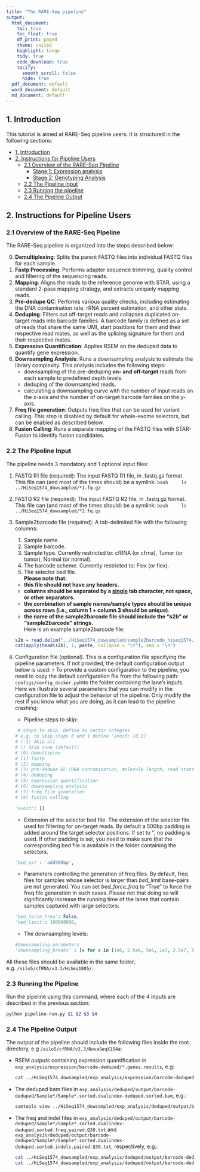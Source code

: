 ```yaml
---
title: "The RARE-Seq pipeline"
output:
  html_document: 
    toc: true
    toc_float: true
    df_print: paged
    theme: united
    highlight: tango
    tidy: true 
    code_download: true
    tocify:
      smooth_scroll: false
      hide: true
  pdf_document: default
  word_document: default
  md_document: default
---
```


## 1. Introduction {#1_introduction}

This tutorial is aimed at RARE-Seq pipeline users. It is structured in the following sections:

- [1. Introduction](#1_introduction)
- [2. Instructions for Pipeline Users](#2_instructions_for_pipeline_users)
    - [2.1 Overview of the RARE-Seq Pipeline](#21_overview_of_the_rare_seq_pipeline)
        - [Stage 1: Expression analysis](#stage-1-expression-analysis)
        - [Stage 2: Genotyping Analysis](#stage-2-genotyping-analysis)
    - [2.2 The Pipeline Input](#22_the_pipeline_input)
    - [2.3 Running the pipeline](#23_the_pipeline_run)
    - [2.4 The Pipeline Output](#24_the_pipeline_output)
    
## 2. Instructions for Pipeline Users {#2_instructions_for_pipeline_users}

### 2.1 Overview of the RARE-Seq Pipeline {#21_overview_of_the_rare_seq_pipeline}

The RARE-Seq pipeline is organized into the steps described below:

0. **Demultiplexing**: Splits the parent FASTQ files into individual FASTQ files for each sample.
1. **Fastp Processing**: Performs adapter sequence trimming, quality control and filtering of the sequencing reads.
2. **Mapping**: Aligns the reads to the reference genome with STAR, using a standard 2-pass mapping strategy, and extracts uniquely mapping reads.
3. **Pre-dedupe QC**: Performs various quality checks, including estimating the DNA contamination rate, rRNA percent estimation, and other stats.
4. **Deduping**: Filters out off-target reads and collapses duplicated on-target reads into barcode families. A barcode family is defined as a set of reads that share the same UMI, start positions for them and their respective read mates, as well as the splicing signature for them and their respective mates.
5. **Expression Quantification**: Applies RSEM on the deduped data to quantify gene expression.
6. **Downsampling Analysis**: Runs a downsampling analysis to estimate the library complexity. This analysis includes the following steps:
    * downsampling of the pre-deduping **on- and off-target** reads from each sample to predefined depth levels.
    * deduping of the downsampled reads.
    * calculating a downsampling curve with the number of input reads on the x-axis and the number of on-target barcode families on the y-axis.
7. **Freq file generation**: Outputs freq files that can be used for variant calling. This step is disabled by default for whole-exome selectors, but can be enabled as described below.
8. **Fusion Calling**: Runs a separate mapping of the FASTQ files with STAR-Fusion to identify fusion candidates.


### 2.2 The Pipeline Input {#22_the_pipeline_input}

The pipeline needs 3 mandatory and 1 optional input files:

1. FASTQ R1 file (required): The input FASTQ R1 file, in .fastq.gz format. This file can (and most of the times should) be a symlink:
    ```bash
    ls ../HiSeq1574_dowsampled/*1.fq.gz
    ```
    
2. FASTQ R2 file (required): The input FASTQ R2 file, in .fastq.gz format. This file can (and most of the times should) be a symlink:
    ```bash
    ls ../HiSeq1574_dowsampled/*2.fq.gz
    ```
    
3. Sample2barcode file (required): A tab-delimited file with the following columns:
    1. Sample name.
    2. Sample barcode.
    3. Sample type. Currently restricted to: cfRNA (or cfrna), Tumor (or tumor), Normal (or normal).
    4. The barcode scheme. Currently restricted to: Flex (or flex).
    5. The selector bed file.  
    **Please note that:**
    * **this file should not have any headers.**
    * **columns should be separated by a <u>single</u> tab character, not space, or other separators.**
    * **the combination of sample names/sample types should be unique across rows (i.e., column 1 + column 3 should be unique)**.  
    * **the name of the sample2barcode file should include the "s2b" or "sample2barcode" strings.**  
Here is an example sample2barcode file: 
    ```r
    s2b = read.delim("../HiSeq1574_dowsampled/sample2barcode_hiseq1574.txt", header = F)
    cat(apply(head(s2b), 1, paste, collapse = "\t"), sep = "\n")
    ```
    
4. Configuration file (optional). This is a configuration file specifying the pipeline parameters. If not provided, the default configuration output below is used:
    ```r
    ```
    To provide a custom configuration to the pipeline, you need to copy the default configuration file from the following path: `configs/config_docker.py`into the folder containing the  lane's inputs.   
    Here we illustrate several parameters that you can modify in the configuration file to adjust the behavior of the pipeline. Only modify the rest if you know what you are doing, as it can lead to the pipeline crashing:    
    * Pipeline steps to skip:
    ```python
     # Steps to skip. Define as vector integres
    # e.g. to skip steps 0 and 1 define 'avoid: [0,1]'
    # (-1) Skip all
    # () Skip none (default)
    # (0) Demultiplex
    # (1) fastp
    # (2) mapping
    # (3) pre-dedupe QC (DNA contamination, molecule length, read stats)
    # (4) deduping
    # (5) expression quantification
    # (6) downsampling analysis
    # (7) freq file generation 
    # (8) fusion calling   
    
    'avoid': []
    ```
    * Extension of the selector bed file. The extension of the selector file used for filtering for on-target reads. By default a 500bp padding is added around the target selector positions. If set to '', no padding is used. If other padding is set, you need to make sure that the corresponding bed file is available in the folder containing the selectors.
    ```python
    'bed_ext': 'add500bp',
    ```
    * Parameters controlling the generation of freq files. By default, freq files for samples whose selector is larger than *bed_limit* base-pairs are not generated. You can set *bed_force_freq* to "True" to force the freq file generation in such cases. Please not that doing so will significantly increase the running time of the lanes that contain samples captured with large selectors:  
    ```python
    'bed_force_freq': False, 
    'bed_limit': 100000000,
    ```
    * The downsampling levels:
    ```python
    #Downsampling parameters
    'downsampling_breaks' : [x for x in [1e6, 2.5e6, 5e6, 1e7, 2.5e7, 5e7, 1e8, 2.5e8, 5e8]],
    ```

All these files should be available in the same folder, e.g. `/silo5/cfRNA/v3.3/HiSeq1805/`.

### 2.3 Running the Pipeline {#23_the_pipeline_run}

Run the pipeline using this command, where each of the 4 inputs are described in the previous section:

```bash
python pipeline-run.py $1 $2 $3 $4
```
### 2.4 The Pipeline Output {#24_the_pipeline_output}

The output of the pipeline should include the following files inside the root directory, e.g `/silo5/cfRNA/v3.3/NovaSeqX154a`:

* RSEM outputs containing expression quantification in `exp_analysis/expression/barcode-deduped/*.genes.results`, e.g:
    
    ```bash
    cat ../HiSeq1574_dowsampled/exp_analysis/expression/barcode-deduped/Sample_LUP1004.C1.C2_cfrna.genes.results | head
    ```

* The deduped bam files in `exp_analysis/deduped/output/barcode-deduped/Sample*/Sample*.sorted.dualindex-deduped.sorted.bam`, e.g.:

    ```bash
    samtools view ../HiSeq1574_dowsampled/exp_analysis/deduped/output/barcode-deduped/Sample_LUP1004.C1.C2_cfrna/Sample_LUP1004.C1.C2_cfrna.sorted.dualindex-deduped.sorted.bam | head
    ```

* The freq and indel files in `exp_analysis/deduped/output/barcode-deduped/Sample*/Sample*.sorted.dualindex-deduped.sorted.freq.paired.Q30.txt` and `exp_analysis/deduped/output/barcode-deduped/Sample*/Sample*.sorted.dualindex-deduped.sorted.indels.paired.Q30.txt`, respectively, e.g.:

    ```bash
    cat ../HiSeq1574_dowsampled/exp_analysis/deduped/output/barcode-deduped/Sample_LUP1004.C1.C2_cfrna/Sample_LUP1004.C1.C2_cfrna.sorted.dualindex-deduped.sorted.freq.paired.Q30.txt | head
    cat ../HiSeq1574_dowsampled/exp_analysis/deduped/output/barcode-deduped/Sample_LUP1004.C1.C2_cfrna/Sample_LUP1004.C1.C2_cfrna.sorted.dualindex-deduped.sorted.indels.paired.Q30.txt | head
    ```
